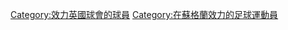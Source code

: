 {{Catnav|頁面分類|...|英國體育|英國足球|蘇格蘭足球}}
{{Catnav|頁面分類|...|各國足球|英國足球|蘇格蘭足球}}

[[Category:效力英國球會的球員|Category:效力英國球會的球員]]
[[Category:在蘇格蘭效力的足球運動員|Category:在蘇格蘭效力的足球運動員]]